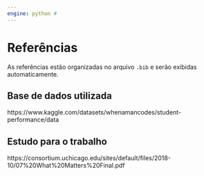 ```yaml
---
engine: python # 
---
```


# Referências

As referências estão organizadas no arquivo `.bib` e serão exibidas automaticamente.

## Base de dados utilizada
https://www.kaggle.com/datasets/whenamancodes/student-performance/data

## Estudo para o trabalho
https://consortium.uchicago.edu/sites/default/files/2018-10/07%20What%20Matters%20Final.pdf

::: {#refs}
:::